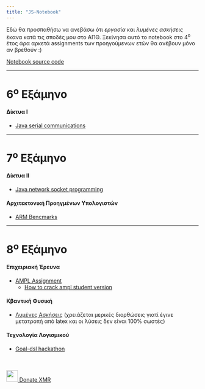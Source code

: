 ```yaml
---
title: "JS-Notebook"
---
```


Εδώ θα προσπαθήσω να ανεβάσω ότι *εργασία* και *λυμένες ασκήσεις* έκανα κατά
τις σποδές μου στο ΑΠΘ. Ξεκίνησα αυτό το notebook στο 4^ο^ έτος άρα αρκετά
assignments των προηγούμενων ετών θα ανέβουν μόνο αν βρεθούν :)

[Notebook source code](https://github.com/johnstef99/js-notebook)

---------


6^ο^ Εξάμηνο
=============

#### Δίκτυα Ι
* [Java serial communications ](https://github.com/johnstef99/ithakiJavaSerialCommunication)

---------

7^ο^ Εξάμηνο
=============

#### Δίκτυα ΙΙ
* [Java network socket programming](https://github.com/johnstef99/networks_2)

#### Αρχιτεκτονική Προηγμένων Υπολογιστών
* [ARM Bencmarks](https://github.com/johnstef99/computer_architecture)

---------

8^ο^ Εξάμηνο
=============

#### Επιχειριακή Έρευνα
* [AMPL Assignment](https://notebook.johnstef.com/operational_research_ampl/)
  * [How to crack ampl student version](./crack_ampl.html)

#### Κβαντική Φυσική
* [Λυμένες Ασκήσεις](https://notebook.johnstef.com/quantum_physics_solved_problems/)
(χρειάζεται μερικές διορθώσεις γιατί έγινε μετατροπή από latex και οι λύσεις δεν
είναι 100% σωστές)

#### Τεχνολογία Λογισμικού
* [Goal-dsl hackathon](https://github.com/johnstef99/goal-dsl-hackathon)

<br/>
<br/>
<a
href="https://donate.cipherdogs.net/?address=43NR6AcQPGo7weCGouMm73UkJ3DmjMXXm4tBG8H4e4gLg1jQFCcb2DkURJyGiJyUyuSDFcqa8Emsxhjs8cS8JhA8Ah7tSm6"><img
height="30" width="30" src="https://donate.cipherdogs.net//img/monero.png">  Donate XMR</a>
